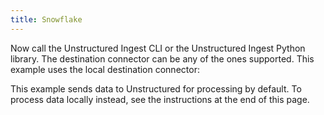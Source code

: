 ```yaml
---
title: Snowflake
---
```



<NewDocument />


<SharedContentSnowflake/>

Now call the Unstructured Ingest CLI or the Unstructured Ingest Python library. The destination connector can be any of the ones supported. This example uses the local destination connector:

This example sends data to Unstructured for processing by default. To process data locally instead, see the instructions at the end of this page.


<CodeGroup>
  <SnowflakeSh />
  <SnowflakePyV2 />
</CodeGroup>


<SharedPartitionByAPIOSS/>